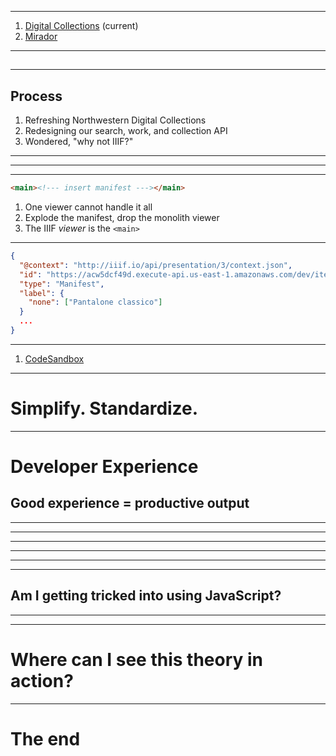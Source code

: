 <SlidePage>
    
<Cover>

<Tribe />

</Cover>

---

<NectarThumbnail />

<NectarLabel as="h2" />

1. [Digital Collections](https://dc.library.northwestern.edu/items/7298fdce-adc1-4501-9e14-9e8bd985e149) (current)
2. [Mirador](https://projectmirador.org/embed/?iiif-content=https://acw5dcf49d.execute-api.us-east-1.amazonaws.com/dev/items/iiif-image-manifest-1)

---

## <Intro image="ecosystem" />

---

## Process

1. Refreshing Northwestern Digital Collections
2. Redesigning our search, work, and collection API
3. Wondered, "why not IIIF?"

---

<Intro image="wireframe" />

---

<Intro image="annotated" />

---

```html
<main><!--- insert manifest ---></main>
```

1. One viewer cannot handle it all
2. Explode the manifest, drop the monolith viewer
3. The IIIF _viewer_ is the `<main>`

---

<ProblemStatement />

```json
{
  "@context": "http://iiif.io/api/presentation/3/context.json",
  "id": "https://acw5dcf49d.execute-api.us-east-1.amazonaws.com/dev/items/iiif-image-manifest-1",
  "type": "Manifest",
  "label": {
    "none": ["Pantalone classico"]
  }
  ...
}
```

---

<NectarThumbnail />

<NectarLabel as="h2" />

1. [CodeSandbox](https://codesandbox.io/s/the-front-end-theory-bsnyqe?file=/src/App.jsx)

---

# Simplify. Standardize.

---

# Developer Experience

## Good experience = productive output

---

<ReactTechStack />

---

<StyledTechStack />

---

<StyledTechStack2 />

---

<IIIFTechStack />

---

<BundleTechStack />

---

## Am I getting tricked into using JavaScript?

---

<NuraxReact />

---

# Where can I see this theory in action?

---

# The end

</SlidePage>
